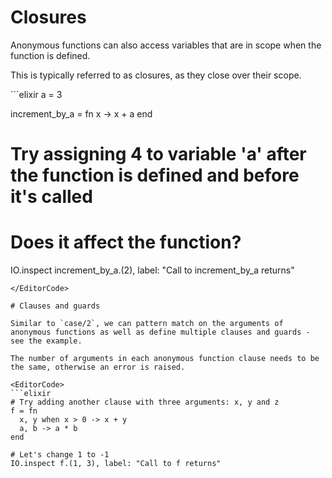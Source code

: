 
# Closures

Anonymous functions can also access variables that are in scope when the function is defined.

This is typically referred to as closures, as they close over their scope.

<EditorCode>
```elixir
a = 3

increment_by_a = fn x -> x + a end

# Try assigning 4 to variable 'a' after the function is defined and before it's called
# Does it affect the function?
IO.inspect increment_by_a.(2), label: "Call to increment_by_a returns"
```
</EditorCode>

# Clauses and guards

Similar to `case/2`, we can pattern match on the arguments of anonymous functions as well as define multiple clauses and guards - see the example.

The number of arguments in each anonymous function clause needs to be the same, otherwise an error is raised.

<EditorCode>
```elixir
# Try adding another clause with three arguments: x, y and z
f = fn
  x, y when x > 0 -> x + y
  a, b -> a * b
end

# Let's change 1 to -1
IO.inspect f.(1, 3), label: "Call to f returns"
```
</EditorCode>
